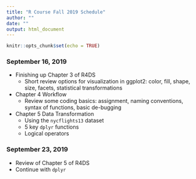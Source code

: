 ```yaml
---
title: "R Course Fall 2019 Schedule"
author: ""
date: ""
output: html_document
---
```


```r
knitr::opts_chunk$set(echo = TRUE)
```

### September 16, 2019

* Finishing up Chapter 3 of R4DS
  - Short review options for visualization in ggplot2: color, fill, shape, size, facets, statistical transformations
  
* Chapter 4 Workflow
  - Review some coding basics: assignment, naming conventions, syntax of functions, basic de-bugging
  
* Chapter 5 Data Transformation
  - Using the `nycflights13` dataset
  - 5 key `dplyr` functions
  - Logical operators
  
### September 23, 2019

* Review of Chapter 5 of R4DS
* Continue with `dplyr`